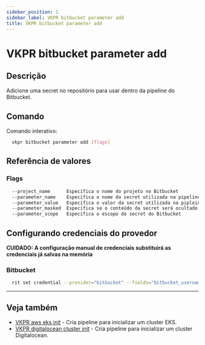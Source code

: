 ```yaml
---
sidebar_position: 1
sidebar_label: VKPR bitbucket parameter add
title: VKPR bitbucket parameter add
---
```


# VKPR bitbucket parameter add

## Descrição

Adicione uma secret no repositório para usar dentro da pipeline do Bitbucket.

## Comando

Comando interativo:

```bash
  vkpr bitbucket parameter add [flags]
```

## Referência de valores

### Flags

```sh
  --project_name      Específica o nome do projeto no Bitbucket
  --parameter_name    Específica o nome da secret utilizada na pipeline do Bitbucket
  --parameter_value   Específica o valor da secret utilizada na pipleine do Bitbucket
  --parameter_masked  Específica se o conteúdo da secret será ocultado na pipeline
  --parameter_scope   Específica o escopo da secret do Bitbucket
```

## Configurando credenciais do provedor

**CUIDADO: A configuração manual de credenciais substituirá as credenciais já salvas na memória**

### Bitbucket

```bash
  rit set credential --provider="bitbucket" --fields="bitbucket_username,bitbucket_token" --values="seu-username,seu-token"
```

---

## Veja também

- [VKPR aws eks init](/docs/commands/aws/eks/init) - Cria pipeline para inicializar um cluster EKS.
- [VKPR digitalocean cluster init](/docs/commands/digitalocean/cluster/init) - Cria pipeline para inicializar um cluster Digitalocean.
